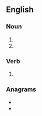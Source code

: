 {{also|Keels}}

==English==

===Noun===
{{head|en|noun plural form}}

# {{plural of|keel|lang=en}}
# {{alternative form of|kayles|lang=en}}

===Verb===
{{head|en|verb form}}

# {{en-third-person singular of|keel}}

===Anagrams===
* {{l|en|leeks}}
* {{l|en|sleek}}